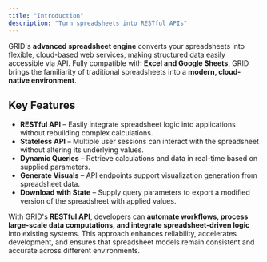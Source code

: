 ```yaml
---
title: "Introduction"
description: "Turn spreadsheets into RESTful APIs"
---
```


GRID's **advanced spreadsheet engine** converts your spreadsheets into flexible, cloud-based web services, making structured data easily accessible via API. Fully compatible with **Excel and Google Sheets**, GRID brings the familiarity of traditional spreadsheets into a **modern, cloud-native environment**.

## Key Features
- **RESTful API** – Easily integrate spreadsheet logic into applications without rebuilding complex calculations.
- **Stateless API** – Multiple user sessions can interact with the spreadsheet without altering its underlying values.
- **Dynamic Queries** – Retrieve calculations and data in real-time based on supplied parameters.
- **Generate Visuals** – API endpoints support visualization generation from spreadsheet data.
- **Download with State** – Supply query parameters to export a modified version of the spreadsheet with applied values.

With GRID's **RESTful API**, developers can **automate workflows, process large-scale data computations, and integrate spreadsheet-driven logic** into existing systems. This approach enhances reliability, accelerates development, and ensures that spreadsheet models remain consistent and accurate across different environments.
